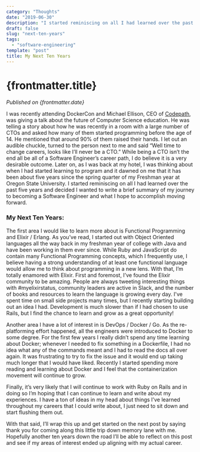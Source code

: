 ```yaml
---
category: "Thoughts"
date: "2019-06-30"
description: "I started reminiscing on all I had learned over the past five years and decided I wanted to write a brief summary of my journey to becoming a Software Engineer and what I hope to accomplish moving forward."
draft: false
slug: "next-ten-years"
tags:
  - "software-engineering"
template: "post"
title: My Next Ten Years
---
```


# {frontmatter.title}

<PublishedOnOldBlog />

_Published on {frontmatter.date}_

I was recently attending DockerCon and Michael Ellison, CEO of [Codepath](https://codepath.org/), was giving a talk about the future of Computer Science education. He was telling a story about how he was recently in a room with a large number of CTOs and asked how many of them started programming before the age of 14. He mentioned that around 90% of them raised their hands. I let out an audible chuckle, turned to the person next to me and said “Well time to change careers, looks like I’ll never be a CTO.” While being a CTO isn’t the end all be all of a Software Engineer’s career path, I do believe it is a very desirable outcome. Later on, as I was back at my hotel, I was thinking about when I had started learning to program and it dawned on me that it has been about five years since the spring quarter of my Freshman year at Oregon State University. I started reminiscing on all I had learned over the past five years and decided I wanted to write a brief summary of my journey to becoming a Software Engineer and what I hope to accomplish moving forward.

### My Next Ten Years:

The first area I would like to learn more about is Functional Programming and Elixir / Erlang. As you’ve read, I started out with Object Oriented languages all the way back in my freshman year of college with Java and have been working in them ever since. While Ruby and JavaScript do contain many Functional Programming concepts, which I frequently use, I believe having a strong understanding of at least one functional language would allow me to think about programming in a new lens. With that, I’m totally enamored with Elixir. First and foremost, I’ve found the Elixir community to be amazing. People are always tweeting interesting things with #myelixirstatus, community leaders are active in Slack, and the number of books and resources to learn the language is growing every day. I've spent time on small side projects many times, but I recently starting building out an idea I had. Development is much slower than if I had chosen to use Rails, but I find the chance to learn and grow as a great opportunity!

Another area I have a lot of interest in is DevOps / Docker / Go. As the re-platforming effort happened, all the engineers were introduced to Docker to some degree. For the first few years I really didn’t spend any time learning about Docker; whenever I needed to fix something in a Dockerfile, I had no idea what any of the commands meant and I had to read the docs all over again. It was frustrating to try to fix the issue and it would end up taking much longer that I would have liked. Recently I started spending more reading and learning about Docker and I feel that the containerization movement will continue to grow.

Finally, it’s very likely that I will continue to work with Ruby on Rails and in doing so I’m hoping that I can continue to learn and write about my experiences. I have a ton of ideas in my head about things I’ve learned throughout my careers that I could write about, I just need to sit down and start flushing them out.

With that said, I’ll wrap this up and get started on the next post by saying thank you for coming along this little trip down memory lane with me. Hopefully another ten years down the road I’ll be able to reflect on this post and see if my areas of interest ended up aligning with my actual career.
